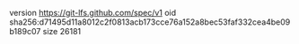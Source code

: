 version https://git-lfs.github.com/spec/v1
oid sha256:d71495d11a8012c2f0813acb173cce76a152a8bec53faf332cea4be09b189c07
size 26181
